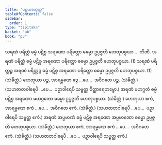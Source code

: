 ```yaml
---
title: "ပစ္စယစတုက္က"
tableOfContents: false
sidebar:
  order: 1
type: "tipitaka"
basket: "ab"
book: "p3"
---
```



<DynamicBreadcrumb />

<Division number="42" book="p3" e="ch" v="39" p="457">

<Paragraph number="2685" book="p3">
သရဏံ ပရိတ္တံ ဓမ္မံ ပဋိစ္စ သရဏော ပရိတ္တော ဓမ္မော ဥပ္ပဇ္ဇတိ ဟေတုပစ္စယာ…  တီဏိ.
</Paragraph>

<Paragraph number="2686" book="p3">
အရဏံ ပရိတ္တံ ဓမ္မံ ပဋိစ္စ အရဏော ပရိတ္တော ဓမ္မော ဥပ္ပဇ္ဇတိ ဟေတုပစ္စယာ. (1)
</Paragraph>

<Paragraph number="2687" book="p3">
သရဏံ ပရိတ္တဉ္စ အရဏံ ပရိတ္တဉ္စ ဓမ္မံ ပဋိစ္စ အရဏော ပရိတ္တော ဓမ္မော ဥပ္ပဇ္ဇတိ ဟေတုပစ္စယာ. (1) (သံခိတ္တံ.)
</Paragraph>

<Paragraph number="2688" book="p3">
ဟေတုယာ ပဉ္စ, အာရမ္မဏေ ဒွေ …ပေ…  အဝိဂတေ ပဉ္စ. (သံခိတ္တံ.) (သဟဇာတဝါရေပိ …ပေ…  ပဉှာဝါရေပိ သဗ္ဗတ္ထ ဝိတ္ထာရေတဗ္ဗော.)
</Paragraph>

</Division>
<Division number="43" book="p3" e="ch" v="39" p="458">

<Paragraph number="2689" book="p3">
အရဏံ မဟဂ္ဂတံ ဓမ္မံ ပဋိစ္စ အရဏော မဟဂ္ဂတော ဓမ္မော ဥပ္ပဇ္ဇတိ ဟေတုပစ္စယာ. (သံခိတ္တံ.)
</Paragraph>

<Paragraph number="2690" book="p3">
ဟေတုယာ ဧကံ, အာရမ္မဏေ ဧကံ …ပေ…  အဝိဂတေ ဧကံ. (သံခိတ္တံ.) (သဟဇာတဝါရေပိ …ပေ…  ပဉှာဝါရေပိ သဗ္ဗတ္ထ ဧကံ.)
</Paragraph>

</Division>
<Division number="44" book="p3" e="ch" v="39" p="458">

<Paragraph number="2691" book="p3">
အရဏံ အပ္ပမာဏံ ဓမ္မံ ပဋိစ္စ အရဏော အပ္ပမာဏော ဓမ္မော ဥပ္ပဇ္ဇတိ ဟေတုပစ္စယာ. (သံခိတ္တံ.)
</Paragraph>

<Paragraph number="2692" book="p3">
ဟေတုယာ ဧကံ, အာရမ္မဏေ ဧကံ …ပေ…  အဝိဂတေ ဧကံ. (သံခိတ္တံ.)
</Paragraph>

<Paragraph number="2693" book="p3">
(သဟဇာတဝါရေပိ …ပေ…  ပဉှာဝါရေပိ သဗ္ဗတ္ထ ဧကံ.)
</Paragraph>
</Division>